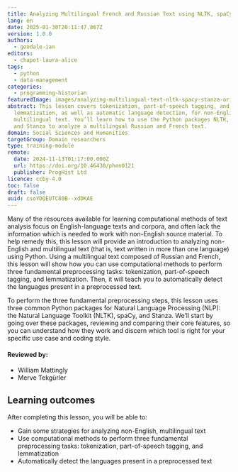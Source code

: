 ```yaml
---
title: Analyzing Multilingual French and Russian Text using NLTK, spaCy, and Stanza
lang: en
date: 2025-01-30T20:11:47.867Z
version: 1.0.0
authors:
  - goodale-ian
editors:
  - chapot-laura-alice
tags:
  - python
  - data-management
categories:
  - programming-historian
featuredImage: images/analyzing-multilingual-text-nltk-spacy-stanza-original.png
abstract: This lesson covers tokenization, part-of-speech tagging, and
  lemmatization, as well as automatic language detection, for non-English and
  multilingual text. You’ll learn how to use the Python packages NLTK, spaCy,
  and Stanza to analyze a multilingual Russian and French text.
domain: Social Sciences and Humanities
targetGroup: Domain researchers
type: training-module
remote:
  date: 2024-11-13T01:17:00.000Z
  url: https://doi.org/10.46430/phen0121
  publisher: ProgHist Ltd
licence: ccby-4.0
toc: false
draft: false
uuid: csoYDQEUTC80B--xdDKAE
---
```

Many of the resources available for learning computational methods of text analysis focus on English-language texts and corpora, and often lack the information which is needed to work with non-English source material. To help remedy this, this lesson will provide an introduction to analyzing non-English and multilingual text (that is, text written in more than one language) using Python. Using a multilingual text composed of Russian and French, this lesson will show how you can use computational methods to perform three fundamental preprocessing tasks: tokenization, part-of-speech tagging, and lemmatization. Then, it will teach you to automatically detect the languages present in a preprocessed text.

To perform the three fundamental preprocessing steps, this lesson uses three common Python packages for Natural Language Processing (NLP): the Natural Language Toolkit (NLTK), spaCy, and Stanza. We’ll start by going over these packages, reviewing and comparing their core features, so you can understand how they work and discern which tool is right for your specific use case and coding style.

#### Reviewed by:    
- William Mattingly 
- Merve Tekgürler

## Learning outcomes

After completing this lesson, you will be able to:

- Gain some strategies for analyzing non-English, multilingual text
- Use computational methods to perform three fundamental preprocessing tasks: tokenization, part-of-speech tagging, and lemmatization
- Automatically detect the languages present in a preprocessed text

<ExternalResource title="Interested in learning more?" subtitle="Check out this lesson on Programming Historian's website" url="https://doi.org/10.46430/phen0121" /> 
